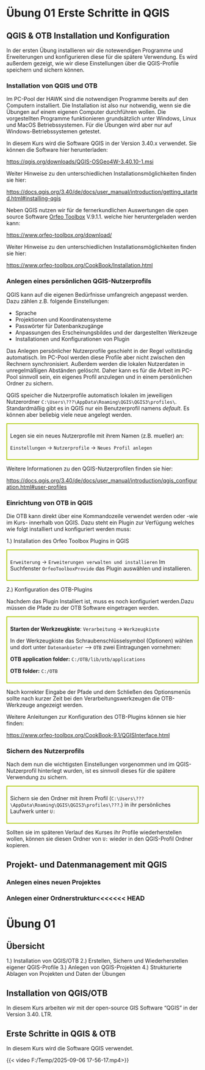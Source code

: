 # Übung 01 Erste Schritte in  QGIS
## QGIS & OTB Installation und Konfiguration

In der ersten Übung installieren wir die notewendigen Programme und 
Erweiterungen und konfigurieren diese für die spätere Verwendung. Es wird
außerdem gezeigt, wie wir diese Einstellungen über die QGIS-Profile speichern
und sichern können. 

### Installation von QGIS und OTB
::: {.callout-note}

Im PC-Pool der HAWK sind die notwendigen Programme bereits auf den Computern
installiert. Die Installation ist also nur notwendig, wenn sie die Übungen auf
einem eigenen Computer durchführen wollen. Die vorgestellten Programme 
funktionieren grundsätzlich unter Windows, Linux und MacOS Betriebssystemen.
Für die Übungen wird aber nur auf Windows-Betriebssystemen getestet. 
:::

In diesem Kurs wird die Software QGIS in der Version 3.40.x verwendet. Sie
können die Software hier herunterladen:

<https://qgis.org/downloads/QGIS-OSGeo4W-3.40.10-1.msi>

Weiter Hinweise zu den unterschiedlichen Installationsmöglichkeiten finden sie 
hier: 

<https://docs.qgis.org/3.40/de/docs/user_manual/introduction/getting_started.html#installing-qgis>

Neben QGIS nutzen wir für de fernerkundlichen Auswertungen die open source 
Software [Orfeo Toolbox](https://www.orfeo-toolbox.org/) V.9.1.1. welche hier
heruntergeladen werden kann:

<https://www.orfeo-toolbox.org/download/>

Weiter Hinweise zu den unterschiedlichen Installationsmöglichkeiten finden sie 
hier:

<https://www.orfeo-toolbox.org/CookBook/Installation.html>


### Anlegen eines persönlichen QGIS-Nutzerprofils
QGIS kann auf die eigenen Bedürfnisse umfangreich angepasst werden. Dazu zählen
z.B. folgende Einstellungen:

* Sprache
* Projektionen und Koordinatensysteme
* Passwörter für Datenbankzugänge
* Anpassungen des Erscheinungsbildes und der dargestellten Werkzeuge
* Installationen und Konfigurationen von Plugin

::: {.callout-note}

Das Anlegen persönlicher Nutzerprofile geschieht in der Regel vollständig 
automatisch. Im PC-Pool werden diese Profile aber nicht zwischen den Rechnern
synchronisiert. Außerdem werden die lokalen Nutzerdaten in unregelmäßigen
Abständen gelöscht. Daher kann es für die Arbeit im PC-Pool sinnvoll sein, ein
eigenes Profil anzulegen und in einem persönlichen Ordner zu sichern. 
:::

QGIS speicher die Nutzerprofile automatisch lokalen im jeweiligen Nutzerordner ```C:\Users\???\AppData\Roaming\QGIS\QGIS3\profiles\```. Standardmäßig gibt es 
in QGIS nur ein Benutzerprofil namens *default*. Es können aber beliebig viele
neue angelegt werden. 

::: {style="border: 2px solid #afca0b; background-color: #fafafa; padding: 8px;"}

Legen sie ein neues Nutzerprofile mit ihrem Namen (z.B. mueller) an:

`Einstellungen` → `Nutzerprofile` → `Neues Profil anlegen`
:::

Weitere Informationen zu den QGIS-Nutzerprofilen finden sie hier:

<https://docs.qgis.org/3.40/de/docs/user_manual/introduction/qgis_configuration.html#user-profiles>

### Einrichtung von OTB in QGIS

Die OTB kann direkt über eine Kommandozeile verwendet werden oder -wie im Kurs- 
innerhalb von QGIS. Dazu steht ein Plugin zur Verfügung welches wie folgt 
installiert und konfiguriert werden muss:

1.) Installation des Orfeo Toolbox Plugins in QGIS

::: {style="border: 2px solid #afca0b; background-color: #fafafa; padding: 8px;"}
`Erweiterung` → `Erweiterungen verwalten und installieren`
Im Suchfenster `OrfeoToolboxProvide` das Plugin auswählen und installieren. 
:::


2.) Konfiguration des OTB-Plugins

Nachdem das Plugin Installiert ist, muss es noch konfiguriert werden.Dazu müssen
die Pfade zu der OTB Software eingetragen werden.

::: {style="border: 2px solid #afca0b; background-color: #fafafa; padding: 8px;"}
**Starten der Werkzeugkiste**: `Verarbeitung` → `Werkzeugkiste` 

In der Werkzeugkiste das Schraubenschlüsselsymbol (Optionen) wählen und dort 
unter `Datenanbieter` --> `OTB` zwei Eintragungen vornehmen:

**OTB application folder:** `C:/OTB/lib/otb/applications`

**OTB folder:** `C:/OTB`
:::

Nach korrekter Eingabe der Pfade und dem Schließen des Optionsmenüs sollte nach
kurzer Zeit bei den Verarbeitungswerkzeugen die OTB-Werkzeuge angezeigt werden. 

Weitere Anleitungen zur Konfiguration des OTB-Plugins können sie hier finden:

<https://www.orfeo-toolbox.org/CookBook-9.1/QGISInterface.html>

### Sichern des Nutzerprofils

Nach dem nun die wichtigsten Einstellungen vorgenommen und im QGIS-Nutzerprofil
hinterlegt wurden, ist es sinnvoll dieses für die spätere Verwendung zu sichern. 

::: {style="border: 2px solid #afca0b; background-color: #fafafa; padding: 8px;"}

Sichern sie den Ordner mit ihrem Profil 
(```C:\Users\???\AppData\Roaming\QGIS\QGIS3\profiles\???```.) in ihr 
persönliches Laufwerk unter `U:`
:::

Sollten sie im späteren Verlauf des Kurses ihr Profile wiederherstellen wollen,
können sie diesen Ordner von `U:` wieder in den QGIS-Profil Ordner kopieren. 

## Projekt- und Datenmanagement mit QGIS

### Anlegen eines neuen Projektes
### Anlegen einer Ordnerstruktur<<<<<<< HEAD
# Übung 01
## Übersicht
1.) Installation von QGIS/OTB
2.) Erstellen, Sichern und Wiederherstellen eigener QGIS-Profile
3.) Anlegen von QGIS-Projekten
4.) Strukturierte Ablagen von Projekten und Daten der Übungen

## Installation von QGIS/OTB
In diesem Kurs arbeiten wir mit der open-source GIS Software "QGIS" in der 
Version 3.40. LTR.

## Erste Schritte in QGIS & OTB

In diesem Kurs wird die Software QGIS verwendet.


{{< video F:/Temp/2025-09-06 17-56-17.mp4>}}
